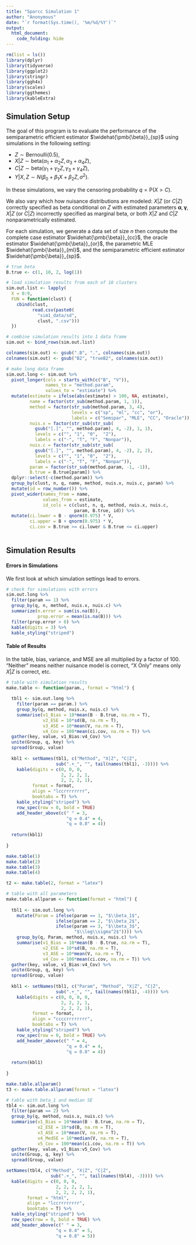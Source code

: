 ```yaml
---
title: "Sparcc Simulation 1"
author: "Anonymous"
date: "`r format(Sys.time(), '%m/%d/%Y')`"
output:
  html_document:
    code_folding: hide
---
```


```r

rm(list = ls())
library(dplyr)
library(tidyverse)
library(ggplot2)
library(stringr)
library(ggh4x)
library(scales)
library(ggthemes)
library(kableExtra)

```

## Simulation Setup

The goal of this program is to evaluate the performance of the semiparametric efficient estimator $\widehat{\pmb{\beta}}_{sp}$ using simulations in the following setting:

* $Z \sim \textrm{Bernoulli}(0.5)$,
* $X|Z \sim \textrm{beta}(\alpha_1 + \alpha_2 Z, \alpha_3 + \alpha_4 Z)$,
* $C|Z \sim \textrm{beta}(\gamma_1 + \gamma_2 Z, \gamma_3 + \gamma_4 Z)$,
* $Y|X,Z \sim N(\beta_0 + \beta_1X + \beta_2Z, \sigma^2)$.


In these simulations, we vary the censoring probability $q=\textrm{P}(X>C)$.

We also vary which how nuisance distributions are modeled: $X|Z$ (or $C|Z$) correctly specified as beta conditional on $Z$ with estimated parameters $\pmb{\alpha}, \pmb{\gamma}$, $X|Z$ (or $C|Z$) incorrectly specified as marginal beta, or both $X|Z$ and $C|Z$ nonparametrically estimated.

For each simulation, we generate a data set of size $n$ then compute the complete case estimator $\widehat{\pmb{\beta}}_{cc}$, the oracle estimator $\widehat{\pmb{\beta}}_{or}$, the parametric MLE $\widehat{\pmb{\beta}}_{ml}$, and the semiparametric efficient estimator $\widehat{\pmb{\beta}}_{sp}$.

```r

# true beta
B.true <- c(1, 10, 2, log(1))

# load simulation results from each of 10 clusters
sim.out.list <- lapply(
  X = 0:9,
  FUN = function(clust) {
    cbind(clust,
          read.csv(paste0(
            "sim1_data/sd",
            clust, ".csv")))
  })

# combine simulation results into 1 data frame
sim.out <- bind_rows(sim.out.list)

colnames(sim.out) <- gsub(".B", ".", colnames(sim.out))
colnames(sim.out) <- gsub("B2", "trueB2", colnames(sim.out))

# make long data frame
sim.out.long <- sim.out %>% 
  pivot_longer(cols = starts_with(c("B", "V")),
               names_to = "method.param",
               values_to = "estimate") %>% 
  mutate(estimate = ifelse(abs(estimate) > 100, NA, estimate),
         name = factor(str_sub(method.param, 1, 1)),
         method = factor(str_sub(method.param, 3, 4),
                         levels = c("sp", "ml", "cc", "or"),
                         labels = c("Semipar", "MLE", "CC", "Oracle")),
         nuis.x = factor(str_sub(str_sub(
           gsub("[.]", "", method.param), 4, -2), 1, 1),
           levels = c("", "1", "0",  "2"),
           labels = c("-", "T", "F", "Nonpar")),
         nuis.c = factor(str_sub(str_sub(
           gsub("[.]", "", method.param), 4, -2), 2, 2),
           levels = c("", "1", "0",  "2"),
           labels = c("-", "T", "F", "Nonpar")),
         param = factor(str_sub(method.param, -1, -1)),
         B.true = B.true[param]) %>% 
  dplyr::select(-c(method.param)) %>% 
  group_by(clust, n, q, name, method, nuis.x, nuis.c, param) %>% 
  mutate(id = row_number()) %>% 
  pivot_wider(names_from = name,
              values_from = estimate,
              id_cols = c(clust, n, q, method, nuis.x, nuis.c,
                          param, B.true, id)) %>% 
  mutate(ci.lower = B - qnorm(0.975) * V,
         ci.upper = B + qnorm(0.975) * V,
         ci.cov = B.true >= ci.lower & B.true <= ci.upper)
             
```

## Simulation Results

#### Errors in Simulations

We first look at which simulation settings lead to errors.

```r

# check for simulations with errors
sim.out.long %>% 
  filter(param == 1) %>% 
  group_by(q, n, method, nuis.x, nuis.c) %>% 
  summarize(n.error = sum(is.na(B)),
            prop.error = mean(is.na(B))) %>% 
  filter(prop.error > 0) %>% 
  kable(digits = 3) %>%
  kable_styling("striped")

```

#### Table of Results

In the table, bias, variance, and MSE are all multiplied by a factor of 100. "Neither" means neither nuisance model is correct, "X Only" means only $X|Z$ is correct, etc.

```r

# table with simulation results
make.table <- function(param., format = "html") {
  
  tbl1 <- sim.out.long %>%
    filter(param == param.) %>% 
    group_by(q, method, nuis.x, nuis.c) %>% 
    summarise(v1_Bias = 10*mean(B - B.true, na.rm = T),
              v2_ESE = 10*sd(B, na.rm = T),
              v3_ASE = 10*mean(V, na.rm = T),
              v4_Cov = 100*mean(ci.cov, na.rm = T)) %>% 
  gather(key, value, v1_Bias:v4_Cov) %>% 
  unite(Group, q, key) %>% 
  spread(Group, value)
  
  kbl1 <- setNames(tbl1, c("Method", "X|Z", "C|Z",
                   sub(".+_", "", tail(names(tbl1), -3)))) %>% 
    kable(digits = c(0, 0, 0,
                     2, 2, 2, 1,
                     2, 2, 2, 1),
          format = format,
          align = "lccrrrrrrrr",
          booktabs = T) %>%
    kable_styling("striped") %>%
    row_spec(row = 0, bold = TRUE)
    add_header_above(c(" " = 3,
                       "q = 0.4" = 4,
                       "q = 0.8" = 4))
  
  return(kbl1)
  
}

```


```r

make.table(1)
make.table(2)
make.table(3)
make.table(4)

```

```r

t2 <- make.table(2, format = "latex")

```

```r

# table with all parameters
make.table.allparam <- function(format = "html") {
  
  tbl1 <- sim.out.long %>%
    mutate(Param = ifelse(param == 1, "$\\beta_1$",
                   ifelse(param == 2, "$\\beta_2$",
                   ifelse(param == 3, "$\\beta_3$",
                          "$\\log\\sigma^2$")))) %>% 
    group_by(q, Param, method, nuis.x, nuis.c) %>% 
    summarise(v1_Bias = 10*mean(B - B.true, na.rm = T),
              v2_ESE = 10*sd(B, na.rm = T),
              v3_ASE = 10*mean(V, na.rm = T),
              v4_Cov = 100*mean(ci.cov, na.rm = T)) %>% 
  gather(key, value, v1_Bias:v4_Cov) %>% 
  unite(Group, q, key) %>% 
  spread(Group, value)
  
  kbl1 <- setNames(tbl1, c("Param", "Method", "X|Z", "C|Z",
                   sub(".+_", "", tail(names(tbl1), -4)))) %>% 
    kable(digits = c(0, 0, 0, 0,
                     2, 2, 2, 1,
                     2, 2, 2, 1),
          format = format,
          align = "ccccrrrrrrrr",
          booktabs = T) %>%
    kable_styling("striped") %>%
    row_spec(row = 0, bold = TRUE) %>% 
    add_header_above(c(" " = 4,
                       "q = 0.4" = 4,
                       "q = 0.8" = 4))
  
  return(kbl1)
  
}

```

```r

make.table.allparam()
t3 <- make.table.allparam(format = "latex")

```

```r

# table with beta_1 and median SE
tbl4 <- sim.out.long %>%
  filter(param == 2) %>% 
  group_by(q, method, nuis.x, nuis.c) %>% 
  summarise(v1_Bias = 10*mean(B - B.true, na.rm = T),
            v2_ESE = 10*sd(B, na.rm = T),
            v3_ASE = 10*mean(V, na.rm = T),
            v4_MedSE = 10*median(V, na.rm = T),
            v5_Cov = 100*mean(ci.cov, na.rm = T)) %>% 
  gather(key, value, v1_Bias:v5_Cov) %>% 
  unite(Group, q, key) %>% 
  spread(Group, value)

setNames(tbl4, c("Method", "X|Z", "C|Z",
                 sub(".+_", "", tail(names(tbl4), -3)))) %>% 
  kable(digits = c(0, 0, 0,
                   2, 2, 2, 2, 1,
                   2, 2, 2, 2, 1),
        format = "html",
        align = "lccrrrrrrrr",
        booktabs = T) %>%
  kable_styling("striped") %>%
  row_spec(row = 0, bold = TRUE) %>% 
  add_header_above(c(" " = 3,
                   "q = 0.4" = 5,
                   "q = 0.8" = 5))
  
```

